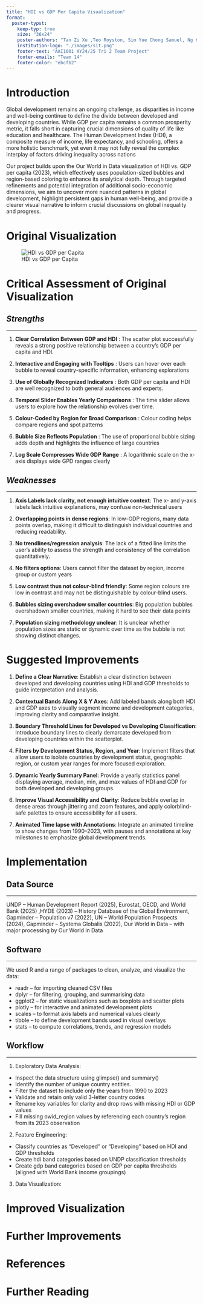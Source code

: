 ```yaml
---
title: "HDI vs GDP Per Capita Visualization"
format:
  poster-typst:
    keep-typ: true
    size: "36x24"
    poster-authors: "Tan Zi Xu ,Teo Royston, Sim Yue Chong Samuel, Ng Kay Cheng, Ramasubramanian Srinithi"
    institution-logo: "./images/sit.png"
    footer-text: "AAI1001 AY24/25 Tri 2 Team Project"
    footer-emails: "Team 14"
    footer-color: "ebcfb2"
---
```


# Introduction

Global development remains an ongoing challenge, as disparities in income and well-being continue to define the divide between developed and developing countries. While GDP per capita remains a common prosperity metric, it falls short in capturing crucial dimensions of quality of life like education and healthcare. The Human Development Index (HDI), a composite measure of income, life expectancy, and schooling, offers a more holistic benchmark, yet even it may not fully reveal the complex interplay of factors driving inequality across nations

Our project builds upon the Our World in Data visualization of HDI vs. GDP per capita (2023), which effectively uses population-sized bubbles and region-based coloring to enhance its analytical depth. Through targeted refinements and potential integration of additional socio-economic dimensions, we aim to uncover more nuanced patterns in global development, highlight persistent gaps in human well-being, and provide a clearer visual narrative to inform crucial discussions on global inequality and progress.


# Original Visualization

![HDI vs GDP per Capita](images/visualisation.png)


# Critical Assessment of Original Visualization

## *Strengths*
***
1. **Clear Correlation Between GDP and HDI** : The scatter plot successfully reveals a strong positive relationship between a country's GDP per capita and HDI. 

2. **Interactive and Engaging with Tooltips** : Users can hover over each bubble to reveal country-specific information, enhancing explorations

3. **Use of Globally Recognized Indicators** : Both GDP per capita and HDI are well recognized to both general audiences and experts.

4. **Temporal Slider Enables Yearly Comparisons** : The time slider allows users to explore how the relationship evolves over time.

5. **Colour-Coded by Region for Broad Comparison** : Colour coding helps compare regions and spot patterns

6. **Bubble Size Reflects Population** : The use of proportional bubble sizing adds depth and highlights the influence of large countries

7. **Log Scale Compresses Wide GDP Range** : A logarithmic scale on the x-axis displays wide GPD ranges clearly 


## *Weaknesses*
***
1. **Axis Labels lack clarity, not enough intuitive context**: The x- and y-axis labels lack intuitive explanations, may confuse non-technical users

2. **Overlapping points in dense regions**: In low-GDP regions, many data points overlap, making it difficult to distinguish individual countries and reducing readability.

3. **No trendlines/regression analysis**: The lack of a fitted line limits the user’s ability to assess the strength and consistency of the correlation quantitatively.

4. **No filters options**: Users cannot filter the dataset by region, income group or custom years

5. **Low contrast thus not colour-blind friendly**: Some region colours are low in contrast and may not be distinguishable by colour-blind users.

6. **Bubbles sizing overshadow smaller countries**: Big population bubbles overshadown smaller countries, making it hard to see their data points

7. **Population sizing methodology unclear**: It is unclear whether population sizes are static or dynamic over time as the bubble is not showing distinct changes.  


# Suggested Improvements

1. **Define a Clear Narrative**:
Establish a clear distinction between developed and developing countries using HDI and GDP thresholds to guide interpretation and analysis.

2. **Contextual Bands Along X & Y Axes**:
Add labeled bands along both HDI and GDP axes to visually segment income and development categories, improving clarity and comparative insight.

3. **Boundary Threshold Lines for Developed vs Developing Classification**:
Introduce boundary lines to clearly demarcate developed from developing countries within the scatterplot.

4. **Filters by Development Status, Region, and Year**:
Implement filters that allow users to isolate countries by development status, geographic region, or custom year ranges for more focused exploration.

5. **Dynamic Yearly Summary Panel**:
Provide a yearly statistics panel displaying average, median, min, and max values of HDI and GDP for both developed and developing groups.

6. **Improve Visual Accessibility and Clarity**:
Reduce bubble overlap in dense areas through jittering and zoom features, and apply colorblind-safe palettes to ensure accessibility for all users.

7. **Animated Time lapse with Annotations**:
Integrate an animated timeline to show changes from 1990–2023, with pauses and annotations at key milestones to emphasize global development trends.



# Implementation

## Data Source
***
UNDP – Human Development Report (2025), Eurostat, OECD, and World Bank (2025) ,HYDE (2023) – History Database of the Global Environment, Gapminder – Population v7 (2022), UN – World Population Prospects (2024), Gapminder – Systema Globalis (2022), Our World in Data – with major processing by Our World in Data

## Software 
***
We used R and a range of packages to clean, analyze, and visualize the data:

- readr – for importing cleaned CSV files
- dplyr – for filtering, grouping, and summarising data
- ggplot2 – for static visualizations such as boxplots and scatter plots
- plotly – for interactive and animated development plots
- scales – to format axis labels and numerical values clearly
- tibble – to define development bands used in visual overlays
- stats – to compute correlations, trends, and regression models

## Workflow 
***
1) Exploratory Data Analysis:
- Inspect the data structure using glimpse() and summary()
- Identify the number of unique country entities.
- Filter the dataset to include only the years from 1990 to 2023
- Validate and retain only valid 3-letter country codes
- Rename key variables for clarity and drop rows with missing HDI or GDP values
- Fill missing owid_region values by referencing each country's region from its 2023 observation

2) Feature Engineering:
- Classify countries as "Developed" or "Developing" based on HDI and GDP thresholds
- Create hdi band categories based on UNDP classification thresholds
- Create gdp band categories based on GDP per capita thresholds (aligned with World Bank income groupings)


3) Data Visualization:


# Improved Visualization



# Further Improvements



# References




# Further Reading 

